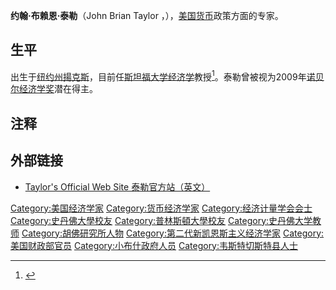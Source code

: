 {{Expand|time=2009-10-12T21:41:39+00:00}}
{{infobox Economist
| name             = 约翰·B·泰勒<br>John B. Taylor
| school_tradition = [[新興凱恩斯學派|新興凱恩斯學派]]
| color            = lightsteelblue
| image       = JohnBTaylor.jpg
| image_size       = 200px
| image_caption    = John B. Taylor
| birth_date            = {{birth date and age|1946|12|8}}
| birth_place           ={{USA}}[[紐約州|紐約州]][[揚克斯_(紐約州)|揚克斯]]
| death_date            = 
| death_place           =
| nationality      = {{USA}}
| institution      = [[史丹福大學|史丹福大學]]
| field            = [[貨幣經濟學|貨幣經濟學]]
| alma_mater       = 史丹福大學<br>[[普林斯頓大學|普林斯頓大學]]
| influences       = [[約翰·梅納德·凱因斯|約翰·梅納德·凱因斯]]
| opposed          = 
| influenced       = 
| contributions    = [[泰勒规则|泰勒规则]]
| awards           = 
| signature        = <!-- file name only -->
| repec_prefix = e | repec_id = pta174
}}

'''约翰·布赖恩·泰勒'''（John Brian Taylor ，{{bd|1946年|12月8日|}}），[[美国|美国]][[货币|货币]]政策方面的专家。

==生平==
出生于[[纽约州|纽约州]][[揚克斯_(紐約州)|揚克斯]]，目前任[[斯坦福大学|斯坦福大学]][[经济学|经济学]]教授<ref>
{{cite web
 |url=http://www.hoover.org/fellows/10298
 |title=Hoover Institution Senior Fellow: Biography
 |accessdate=2011-10-27
 |author= |last= |first= |authorlink= |coauthors= |date= |year= |month= |format= |work=
 |publisher=[[胡佛研究所|胡佛研究所]]
 |pages= |language=en |doi= |archiveurl= |archivedate=
 |quote= }}
</ref>。泰勒曾被视为2009年[[诺贝尔经济学奖|诺贝尔经济学奖]]潜在得主。 

==注释==
{{reflist}}

==外部链接==
*[http://www.stanford.edu/~johntayl/ Taylor's Official Web Site 泰勒官方站（英文）]
{{Keynesians}}

{{Authority control}}
{{DEFAULTSORT:Taylor, John B.}}
[[Category:美国经济学家|Category:美国经济学家]]
[[Category:货币经济学家|Category:货币经济学家]]
[[Category:经济计量学会会士|Category:经济计量学会会士]]
[[Category:史丹佛大學校友|Category:史丹佛大學校友]]
[[Category:普林斯頓大學校友|Category:普林斯頓大學校友]]
[[Category:史丹佛大学教师|Category:史丹佛大学教师]]
[[Category:胡佛研究所人物|Category:胡佛研究所人物]]
[[Category:第二代新凯恩斯主义经济学家|Category:第二代新凯恩斯主义经济学家]]
[[Category:美国财政部官员|Category:美国财政部官员]]
[[Category:小布什政府人员|Category:小布什政府人员]]
[[Category:韦斯特切斯特县人士|Category:韦斯特切斯特县人士]]